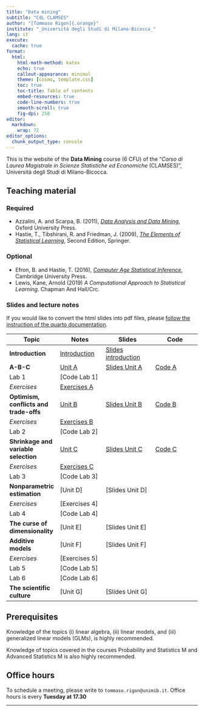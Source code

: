 ```yaml
---
title: "Data mining"
subtitle: "CdL CLAMSES"
author: "[Tommaso Rigon]{.orange}"
institute: "_Università degli Studi di Milano-Bicocca_"
lang: it
execute:
  cache: true
format:
  html:
    html-math-method: katex
    echo: true
    callout-appearance: minimal
    theme: [cosmo, template.css]
    toc: true
    toc-title: Table of contents
    embed-resources: true
    code-line-numbers: true
    smooth-scroll: true
    fig-dpi: 250
editor: 
  markdown: 
    wrap: 72
editor_options: 
  chunk_output_type: console
---
```


This is the website of the **Data Mining** course (6 CFU) of the "*Corso
di Laurea Magistrale in Scienze Statistiche ed Economiche* (CLAMSES)",
Università degli Studi di Milano-Bicocca.

## Teaching material

### Required

-   Azzalini, A. and Scarpa, B. (2011), [*Data Analysis and Data
    Mining*](http://azzalini.stat.unipd.it/Book-DM/), Oxford University
    Press.
-   Hastie, T., Tibshirani, R. and Friedman, J. (2009), [*The Elements
    of Statistical Learning*](https://hastie.su.domains/ElemStatLearn/),
    Second Edition, Springer.

### Optional

-   Efron, B. and Hastie, T. (2016), [*Computer Age Statistical
    Inference*](https://hastie.su.domains/CASI/), Cambridge University
    Press.
-   Lewis, Kane, Arnold (2019) *A Computational Approach to Statistical
    Learning*. Chapman And Hall/Crc.

### Slides and lecture notes

If you would like to convert the html slides into pdf files, please
[follow the instruction of the quarto
documentation](https://quarto.org/docs/presentations/revealjs/presenting.html#print-to-pdf).

| Topic                                  | Notes                             | Slides                                   | Code                  |
|------------------|------------------|-------------------|------------------|
| **Introduction**                       | [Introduction](slides/un_intro.html)                         | [Slides introduction](slides/un_intro_slides.html)                         |                       |
| **A-B-C**                              | [Unit A](slides/un_A.html)        | [Slides Unit A](slides/un_A_slides.html) | [Code A](code/un_A.R) |
| Lab 1                                  | \[Code Lab 1\]                    |                                          |                       |
| *Exercises*                            | [Exercises A](exe/exe_A.html)     |                                          |                       |
| **Optimism, conflicts and trade-offs** | [Unit B](slides/un_B.html)        | [Slides Unit B](slides/un_B_slides.html) | [Code B](code/un_B.R) |
| *Exercises*                            | [Exercises B](exe/exe_B.qmd.html) |                                          |                       |
| Lab 2                                  | \[Code Lab 2\]                    |                                          |                       |
| **Shrinkage and variable selection**   | [Unit C](slides/un_C.html)        | [Slides Unit C](slides/un_C_slides.html) | [Code C](code/un_C.R) |
| *Exercises*                            | [Exercises C](exe/exe_C.html)     |                                          |                       |
| Lab 3                                  | \[Code Lab 3\]                    |                                          |                       |
| **Nonparametric estimation**           | \[Unit D\]                        | \[Slides Unit D\]                        |                       |
| *Exercises*                            | \[Exercises 4\]                   |                                          |                       |
| Lab 4                                  | \[Code Lab 4\]                    |                                          |                       |
| **The curse of dimensionality**        | \[Unit E\]                        | \[Slides Unit E\]                        |                       |
| **Additive models**                    | \[Unit F\]                        | \[Slides Unit F\]                        |                       |
| *Exercises*                            | \[Exercises 5\]                   |                                          |                       |
| Lab 5                                  | \[Code Lab 5\]                    |                                          |                       |
| Lab 6                                  | \[Code Lab 6\]                    |                                          |                       |
| **The scientific culture**                    | \[Unit G\]                        | \[Slides Unit G\]                        |                       |


## Prerequisites

Knowledge of the topics (i) linear algebra, (ii) linear models, and
(iii) generalized linear models (GLMs), is highly recommended.

Knowledge of topics covered in the courses Probability and Statistics M
and Advanced Statistics M is also highly recommended.

## Office hours

To schedule a meeting, please write to `tommaso.rigon@unimib.it`. Office
hours is every **Tuesday at 17.30**

------------------------------------------------------------------------
